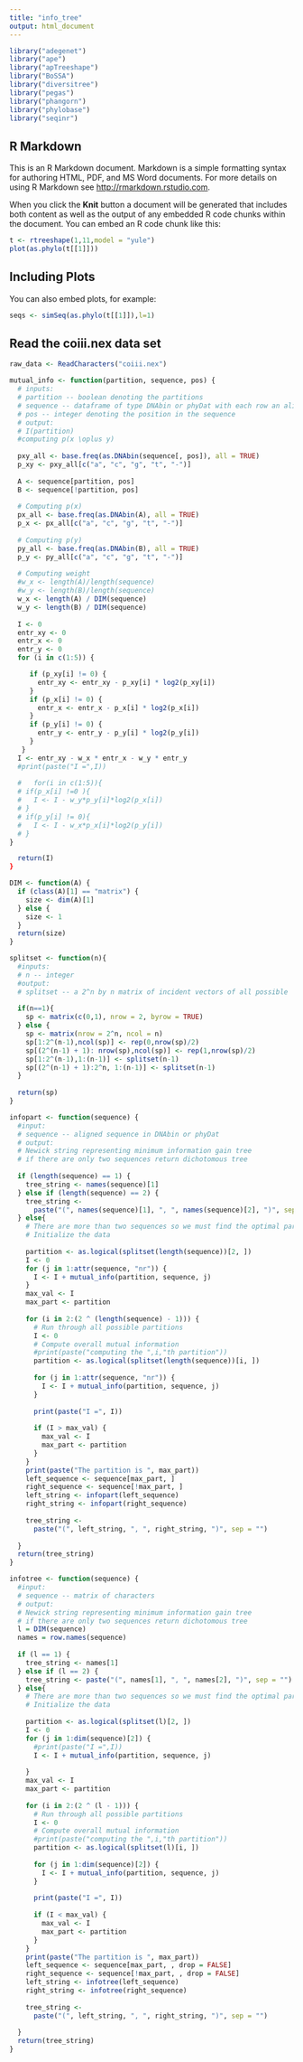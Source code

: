 ```yaml
---
title: "info_tree"
output: html_document
---
```


```r
library("adegenet")
library("ape")
library("apTreeshape")
library("BoSSA")
library("diversitree")
library("pegas")
library("phangorn")
library("phylobase")
library("seqinr")
```

## R Markdown

This is an R Markdown document. Markdown is a simple formatting syntax for authoring HTML, PDF, and MS Word documents. For more details on using R Markdown see <http://rmarkdown.rstudio.com>.

When you click the **Knit** button a document will be generated that includes both content as well as the output of any embedded R code chunks within the document. You can embed an R code chunk like this:

```r
t <- rtreeshape(1,11,model = "yule")
plot(as.phylo(t[[1]]))
```
## Including Plots

You can also embed plots, for example:

```r
seqs <- simSeq(as.phylo(t[[1]]),l=1)
```

## Read the coiii.nex data set
```r
raw_data <- ReadCharacters("coiii.nex")
```

```r
mutual_info <- function(partition, sequence, pos) {
  # inputs:
  # partition -- boolean denoting the partitions
  # sequence -- dataframe of type DNAbin or phyDat with each row an aligned sequence
  # pos -- integer denoting the position in the sequence
  # output:
  # I(partition)
  #computing p(x \oplus y)
  
  pxy_all <- base.freq(as.DNAbin(sequence[, pos]), all = TRUE)
  p_xy <- pxy_all[c("a", "c", "g", "t", "-")]
  
  A <- sequence[partition, pos]
  B <- sequence[!partition, pos]
  
  # Computing p(x)
  px_all <- base.freq(as.DNAbin(A), all = TRUE)
  p_x <- px_all[c("a", "c", "g", "t", "-")]
  
  # Computing p(y)
  py_all <- base.freq(as.DNAbin(B), all = TRUE)
  p_y <- py_all[c("a", "c", "g", "t", "-")]
  
  # Computing weight
  #w_x <- length(A)/length(sequence)
  #w_y <- length(B)/length(sequence)
  w_x <- length(A) / DIM(sequence)
  w_y <- length(B) / DIM(sequence)
  
  I <- 0
  entr_xy <- 0
  entr_x <- 0
  entr_y <- 0
  for (i in c(1:5)) {

     if (p_xy[i] != 0) {
       entr_xy <- entr_xy - p_xy[i] * log2(p_xy[i])
     }
     if (p_x[i] != 0) {
       entr_x <- entr_x - p_x[i] * log2(p_x[i])
     }
     if (p_y[i] != 0) {
       entr_y <- entr_y - p_y[i] * log2(p_y[i])
     }
   }
  I <- entr_xy - w_x * entr_x - w_y * entr_y
  #print(paste("I =",I))
    
  #   for(i in c(1:5)){
  # if(p_x[i] !=0 ){
  #   I <- I - w_y*p_y[i]*log2(p_x[i])
  # }
  # if(p_y[i] != 0){
  #   I <- I - w_x*p_x[i]*log2(p_y[i])
  # }
}

  return(I)
}
```

```r
DIM <- function(A) {
  if (class(A)[1] == "matrix") {
    size <- dim(A)[1]
  } else {
    size <- 1
  }
  return(size)
}
```

```r
splitset <- function(n){
  #inputs:
  # n -- integer
  #output: 
  # splitset -- a 2^n by n matrix of incident vectors of all possible  of a set of size n 
  
  if(n==1){
    sp <- matrix(c(0,1), nrow = 2, byrow = TRUE)
  } else {
    sp <- matrix(nrow = 2^n, ncol = n)
    sp[1:2^(n-1),ncol(sp)] <- rep(0,nrow(sp)/2)
    sp[(2^(n-1) + 1): nrow(sp),ncol(sp)] <- rep(1,nrow(sp)/2)
    sp[1:2^(n-1),1:(n-1)] <- splitset(n-1)
    sp[(2^(n-1) + 1):2^n, 1:(n-1)] <- splitset(n-1)
  }
  
  return(sp)
}
```

```r
infopart <- function(sequence) {
  #input:
  # sequence -- aligned sequence in DNAbin or phyDat
  # output:
  # Newick string representing minimum information gain tree
  # if there are only two sequences return dichotomous tree
  
  if (length(sequence) == 1) {
    tree_string <- names(sequence)[1]
  } else if (length(sequence) == 2) {
    tree_string <-
      paste("(", names(sequence)[1], ", ", names(sequence)[2], ")", sep = "")
  } else{
    # There are more than two sequences so we must find the optimal partition.
    # Initialize the data
    
    partition <- as.logical(splitset(length(sequence))[2, ])
    I <- 0
    for (j in 1:attr(sequence, "nr")) {
      I <- I + mutual_info(partition, sequence, j)
    }
    max_val <- I
    max_part <- partition
    
    for (i in 2:(2 ^ (length(sequence) - 1))) {
      # Run through all possible partitions
      I <- 0
      # Compute overall mutual information
      #print(paste("computing the ",i,"th partition"))
      partition <- as.logical(splitset(length(sequence))[i, ])
      
      for (j in 1:attr(sequence, "nr")) {
        I <- I + mutual_info(partition, sequence, j)
      }
      
      print(paste("I =", I))
      
      if (I > max_val) {
        max_val <- I
        max_part <- partition
      }
    }
    print(paste("The partition is ", max_part))
    left_sequence <- sequence[max_part, ]
    right_sequence <- sequence[!max_part, ]
    left_string <- infopart(left_sequence)
    right_string <- infopart(right_sequence)
    
    tree_string <-
      paste("(", left_string, ", ", right_string, ")", sep = "")
    
  }
  return(tree_string)
}
```

```r
infotree <- function(sequence) {
  #input:
  # sequence -- matrix of characters
  # output:
  # Newick string representing minimum information gain tree
  # if there are only two sequences return dichotomous tree
  l = DIM(sequence)
  names = row.names(sequence)
  
  if (l == 1) {
    tree_string <- names[1]
  } else if (l == 2) {
    tree_string <- paste("(", names[1], ", ", names[2], ")", sep = "")
  } else{
    # There are more than two sequences so we must find the optimal partition.
    # Initialize the data
    
    partition <- as.logical(splitset(l)[2, ])
    I <- 0
    for (j in 1:dim(sequence)[2]) {
      #print(paste("I =",I))
      I <- I + mutual_info(partition, sequence, j)
      
    }
    max_val <- I
    max_part <- partition
    
    for (i in 2:(2 ^ (l - 1))) {
      # Run through all possible partitions
      I <- 0
      # Compute overall mutual information
      #print(paste("computing the ",i,"th partition"))
      partition <- as.logical(splitset(l)[i, ])
      
      for (j in 1:dim(sequence)[2]) {
        I <- I + mutual_info(partition, sequence, j)
      }
      
      print(paste("I =", I))
      
      if (I < max_val) {
        max_val <- I
        max_part <- partition
      }
    }
    print(paste("The partition is ", max_part))
    left_sequence <- sequence[max_part, , drop = FALSE]
    right_sequence <- sequence[!max_part, , drop = FALSE]
    left_string <- infotree(left_sequence)
    right_string <- infotree(right_sequence)
    
    tree_string <-
      paste("(", left_string, ", ", right_string, ")", sep = "")
    
  }
  return(tree_string)
}
```